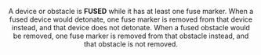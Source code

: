 <Header title="fuse marker" />

A device or obstacle is **FUSED** while it has at least one fuse marker.
When a fused device would detonate, one fuse marker is removed
from that device instead, and that device does not detonate. When
a fused obstacle would be removed, one fuse marker is removed
from that obstacle instead, and that obstacle is not removed.

<ImgCenter src="/images/Fuse_Token.webp" alt="Fuse Marker" />
<TextCenter text="Fuse Marker" />
